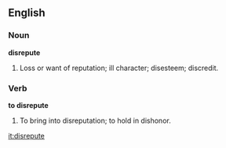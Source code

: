 ==English==

===Noun===

'''disrepute'''

#Loss or want of reputation; ill character; disesteem; discredit.

===Verb===

'''to disrepute'''

#To bring into disreputation; to hold in dishonor.

[[it:disrepute]]